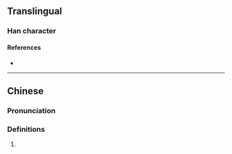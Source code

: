 {{character info/new}}
==Translingual==

===Han character===
{{Han char|rn=85|rad=水|as=11|sn=14|four=|canj=EJCG|ids=⿰氵窒}}

====References====
* {{Han ref|kx=0648.281|hdz=31731.021|uh=6F4C|ud=28492}}

----

==Chinese==
{{zh-forms}}

===Pronunciation===
{{zh-pron
|m=zhì
}}

===Definitions===
{{zh-hanzi}}

# {{rfdef|zh}}